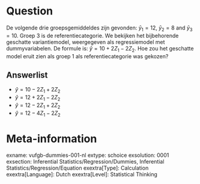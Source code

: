Question
========
De volgende drie groepsgemiddeldes zijn gevonden: $\bar{y}_1 = 12$, $\bar{y}_2 = 8$ and $\bar{y}_3 = 10$. Groep 3 is de referentiecategorie. We bekijken het bijbehorende geschatte variantiemodel, weergegeven als regressiemodel met dummyvariabelen. De formule is: $\hat{y} = 10 + 2Z_1 - 2Z_2$. Hoe zou het geschatte model eruit zien als groep 1 als referentiecategorie was gekozen?

Answerlist
----------
* $\hat{y} = 10 - 2Z_1 + 2Z_2$
* $\hat{y} = 12 + 2Z_1 - 2Z_2$
* $\hat{y} = 12 - 2Z_1 + 2Z_2$
* $\hat{y} = 12 - 4Z_1 - 2Z_2$

Meta-information
================
exname: vufgb-dummies-001-nl
extype: schoice
exsolution: 0001
exsection: Inferential Statistics/Regression/Dummies, Inferential Statistics/Regression/Equation
exextra[Type]: Calculation
exextra[Language]: Dutch
exextra[Level]: Statistical Thinking
